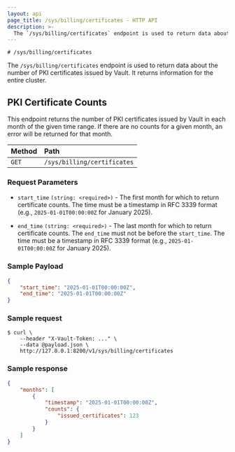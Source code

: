 ```yaml
---
layout: api
page_title: /sys/billing/certificates - HTTP API
description: >-
  The `/sys/billing/certificates` endpoint is used to return data about the number of PKI certificates issued by Vault.
---
```


`# /sys/billing/certificates`

The `/sys/billing/certificates` endpoint is used to return data about the number of PKI certificates issued by Vault.
It returns information for the entire cluster.

## PKI Certificate Counts

This endpoint returns the number of PKI certificates issued by Vault in each month of the given time range.
If there are no counts for a given month, an error will be returned for that month.

| Method | Path                        |
| :----- | :-------------------------- |
| `GET`  | `/sys/billing/certificates` |

### Request Parameters

- `start_time` `(string: <required>)` - The first month for which to return certificate counts.
The time must be a timestamp in RFC 3339 format (e.g., `2025-01-01T00:00:00Z` for January 2025).

- `end_time` `(string: <required>)` - The last month for which to return certificate counts. The `end_time` must not be before the `start_time`.
The time must be a timestamp in RFC 3339 format (e.g., `2025-01-01T00:00:00Z` for January 2025).

### Sample Payload

```json
{
    "start_time": "2025-01-01T00:00:00Z",
    "end_time": "2025-01-01T00:00:00Z"
}
```

### Sample request

```shell-session
$ curl \
    --header "X-Vault-Token: ..." \
    --data @payload.json \
    http://127.0.0.1:8200/v1/sys/billing/certificates
```

### Sample response

```json
{
    "months": [
        {
            "timestamp": "2025-01-01T00:00:00Z",
            "counts": {
                "issued_certificates": 123
            }
        }
    ]
}
```